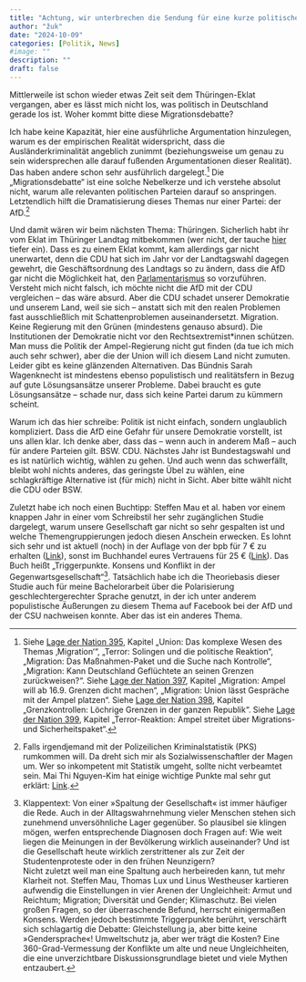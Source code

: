 ```yaml
---
title: "Achtung, wir unterbrechen die Sendung für eine kurze politische Mitteilung. Die nachfolgenden Sendungen verschieben sich um einen Blogartikel."
author: "žuk"
date: "2024-10-09"
categories: [Politik, News]
#image: ""
description: ""
draft: false
---
```


Mittlerweile ist schon wieder etwas Zeit seit dem Thüringen-Eklat vergangen, aber es lässt mich nicht los, was politisch in Deutschland gerade los ist. Woher kommt bitte diese Migrationsdebatte?

Ich habe keine Kapazität, hier eine ausführliche Argumentation hinzulegen, warum es der empirischen Realität widerspricht, dass die Ausländerkriminalität angeblich zunimmt (beziehungsweise um genau zu sein widersprechen alle darauf fußenden Argumentationen dieser Realität). Das haben andere schon sehr ausführlich dargelegt.[^1] Die „Migrationsdebatte“ ist eine solche Nebelkerze und ich verstehe absolut nicht, warum alle relevanten politischen Parteien darauf so anspringen. Letztendlich hilft die Dramatisierung dieses Themas nur einer Partei: der AfD.[^2]

[^1]: Siehe [Lage der Nation 395](https://lagedernation.org/podcast/ldn395-wahlen-in-thueringen-und-sachsen-ursachen-fuer-den-erfolg-der-afd-im-osten-interview-steffen-mau-soziologe-union-und-migration-argumente-gegen-afd-thesen-klimawandel-veraendert-staedte/), Kapitel „Union: Das komplexe Wesen des Themas ‚Migration‘“, „Terror: Solingen und die politische Reaktion“, „Migration: Das Maßnahmen-Paket und die Suche nach Kontrolle“, „Migration: Kann Deutschland Geflüchtete an seinen Grenzen zurückweisen?“. Siehe [Lage der Nation 397](https://lagedernation.org/podcast/tv-duell-harris-vs-trump-krise-bei-volkswagen-neue-e-auto-foerderung-grenzkontrollen-an-deutschen-aussengrenzen-nahost-reise-mit-aussenministerin-deutsche-israel-politik-interview-annalena-baer/), Kapitel „Migration: Ampel will ab 16.9. Grenzen dicht machen“, „Migration: Union lässt Gespräche mit der Ampel platzen“. Siehe [Lage der Nation 398](https://lagedernation.org/podcast/ldn398-grenzkontrollen-in-frankfurt-oder-merz-wird-cdu-kanzlerkandidat-explodierende-pager-und-funkgeraete-im-libanon-darknet-geknackt-kollaps-der-carolabruecke-ampel-plant-riester-reform-feedba/), Kapitel „Grenzkontrollen: Löchrige Grenzen in der ganzen Republik“. Siehe [Lage der Nation 399](https://lagedernation.org/podcast/ldn399-landtagswahl-brandenburg-ruecktritt-der-gruenen-spitze-ist-scholz-der-richtige-kandidat-exit-plaene-der-fdp-autoindustrie-gegen-co2-grenzwerte-sicherheitspaket-im-bundestag-slapp-studie/), Kapitel „Terror-Reaktion: Ampel streitet über Migrations- und Sicherheitspaket“.

[^2]: Falls irgendjemand mit der Polizeilichen Kriminalstatistik (PKS) rumkommen will. Da dreht sich mir als Sozialwissenschaftler der Magen um. Wer so inkompetent mit Statistik umgeht, sollte nicht verbeamtet sein. Mai Thi Nguyen-Kim hat einige wichtige Punkte mal sehr gut erklärt: [Link](https://www.youtube.com/watch?v=FGAyYl3ZICw).

Und damit wären wir beim nächsten Thema: Thüringen. Sicherlich habt ihr vom Eklat im Thüringer Landtag mitbekommen (wer nicht, der tauche [hier](https://www.tagesschau.de/inland/faq-thueringen-verfassungsgerichtshof-urteil-100.html) tiefer ein). Dass es zu einem Eklat kommt, kam allerdings gar nicht unerwartet, denn die CDU hat sich im Jahr vor der Landtagswahl dagegen gewehrt, die Geschäftsordnung des Landtags so zu ändern, dass die AfD gar nicht die Möglichkeit hat, den [Parlamentarismus](https://www.bpb.de/kurz-knapp/lexika/politiklexikon/17991/parlamentarismus/) so vorzuführen. Versteht mich nicht falsch, ich möchte nicht die AfD mit der CDU vergleichen – das wäre absurd. Aber die CDU schadet unserer Demokratie und unserem Land, weil sie sich – anstatt sich mit den realen Problemen fast ausschließlich mit Schattenproblemen auseinandersetzt. Migration. Keine Regierung mit den Grünen (mindestens genauso absurd). Die Institutionen der Demokratie nicht vor den Rechtsextremist\*innen schützen. Man muss die Politik der Ampel-Regierung nicht gut finden (da tue ich mich auch sehr schwer), aber die der Union will ich diesem Land nicht zumuten. Leider gibt es keine glänzenden Alternativen. Das Bündnis Sarah Wagenknecht ist mindestens ebenso populistisch und realitätsfern in Bezug auf gute Lösungsansätze unserer Probleme. Dabei braucht es gute Lösungsansätze – schade nur, dass sich keine Partei darum zu kümmern scheint.

Warum ich das hier schreibe: Politik ist nicht einfach, sondern unglaublich kompliziert. Dass die AfD eine Gefahr für unsere Demokratie vorstellt, ist uns allen klar. Ich denke aber, dass das – wenn auch in anderem Maß – auch für andere Parteien gilt. BSW. CDU. Nächstes Jahr ist Bundestagswahl und es ist natürlich wichtig, wählen zu gehen. Und auch wenn das schwerfällt, bleibt wohl nichts anderes, das geringste Übel zu wählen, eine schlagkräftige Alternative ist (für mich) nicht in Sicht. Aber bitte wählt nicht die CDU oder BSW.

Zuletzt habe ich noch einen Buchtipp: Steffen Mau et al. haben vor einem knappen Jahr in einer vom Schreibstil her sehr zugänglichen Studie dargelegt, warum unsere Gesellschaft gar nicht so sehr gespalten ist und welche Themengruppierungen jedoch diesen Anschein erwecken. Es lohnt sich sehr und ist aktuell (noch) in der Auflage von der bpb für 7 € zu erhalten ([Link](https://www.bpb.de/shop/buecher/schriftenreihe/551980/triggerpunkte/)), sonst im Buchhandel eures Vertrauens für 25 € ([Link](https://www.suhrkamp.de/buch/triggerpunkte-t-9783518029848)). Das Buch heißt „Triggerpunkte. Konsens und Konflikt in der Gegenwartsgesellschaft“[^3]. Tatsächlich habe ich die Theoriebasis dieser Studie auch für meine Bachelorarbeit über die Polarisierung geschlechtergerechter Sprache genutzt, in der ich unter anderem populistische Äußerungen zu diesem Thema auf Facebook bei der AfD und der CSU nachweisen konnte. Aber das ist ein anderes Thema.

[^3]: Klappentext: Von einer »Spaltung der Gesellschaft« ist immer häufiger die Rede. Auch in der Alltagswahrnehmung vieler Menschen stehen sich zunehmend unversöhnliche Lager gegenüber. So plausibel sie klingen mögen, werfen entsprechende Diagnosen doch Fragen auf: Wie weit liegen die Meinungen in der Bevölkerung wirklich auseinander? Und ist die Gesellschaft heute wirklich zerstrittener als zur Zeit der Studentenproteste oder in den frühen Neunzigern?\
    Nicht zuletzt weil man eine Spaltung auch herbeireden kann, tut mehr Klarheit not. Steffen Mau, Thomas Lux und Linus Westheuser kartieren aufwendig die Einstellungen in vier Arenen der Ungleichheit: Armut und Reichtum; Migration; Diversität und Gender; Klimaschutz. Bei vielen großen Fragen, so der überraschende Befund, herrscht einigermaßen Konsens. Werden jedoch bestimmte Triggerpunkte berührt, verschärft sich schlagartig die Debatte: Gleichstellung ja, aber bitte keine »Gendersprache«! Umweltschutz ja, aber wer trägt die Kosten? Eine 360-Grad-Vermessung der Konflikte um alte und neue Ungleichheiten, die eine unverzichtbare Diskussionsgrundlage bietet und viele Mythen entzaubert.
